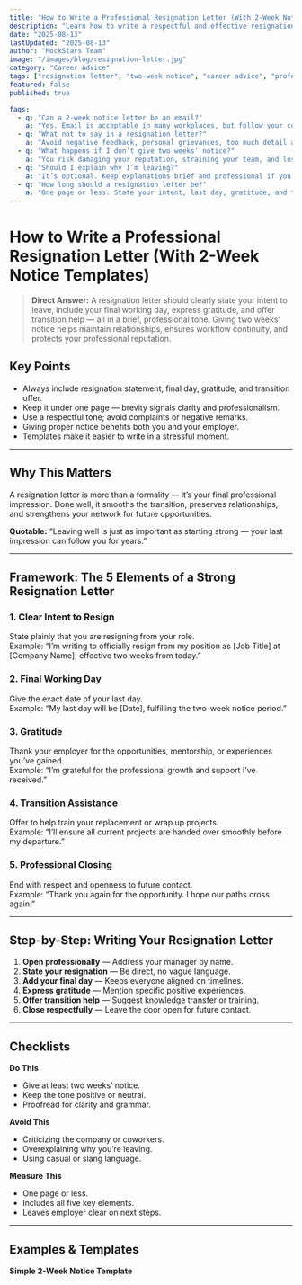 ```yaml
---
title: "How to Write a Professional Resignation Letter (With 2-Week Notice Templates)"
description: "Learn how to write a respectful and effective resignation letter that leaves a positive last impression, plus 2-week notice templates and examples."
date: "2025-08-13"
lastUpdated: "2025-08-13"
author: "MockStars Team"
image: "/images/blog/resignation-letter.jpg"
category: "Career Advice"
tags: ["resignation letter", "two-week notice", "career advice", "professionalism"]
featured: false
published: true

faqs:
  - q: "Can a 2-week notice letter be an email?"
    a: "Yes. Email is acceptable in many workplaces, but follow your company's policy. Keep it professional: clear subject line, resignation statement, last working day, gratitude, and transition offer."
  - q: "What not to say in a resignation letter?"
    a: "Avoid negative feedback, personal grievances, too much detail about your next job, counteroffer requests, and unprofessional language."
  - q: "What happens if I don't give two weeks' notice?"
    a: "You risk damaging your reputation, straining your team, and losing pay or benefits. It may also make you ineligible for rehire."
  - q: "Should I explain why I’m leaving?"
    a: "It’s optional. Keep explanations brief and professional if you choose to include one."
  - q: "How long should a resignation letter be?"
    a: "One page or less. State your intent, last day, gratitude, and transition offer in concise language."
---
```


# How to Write a Professional Resignation Letter (With 2-Week Notice Templates)

> **Direct Answer:** A resignation letter should clearly state your intent to leave, include your final working day, express gratitude, and offer transition help — all in a brief, professional tone. Giving two weeks’ notice helps maintain relationships, ensures workflow continuity, and protects your professional reputation.

## Key Points
- Always include resignation statement, final day, gratitude, and transition offer.
- Keep it under one page — brevity signals clarity and professionalism.
- Use a respectful tone; avoid complaints or negative remarks.
- Giving proper notice benefits both you and your employer.
- Templates make it easier to write in a stressful moment.

---

## Why This Matters
A resignation letter is more than a formality — it’s your final professional impression. Done well, it smooths the transition, preserves relationships, and strengthens your network for future opportunities.  

**Quotable:** “Leaving well is just as important as starting strong — your last impression can follow you for years.”

---

## Framework: The 5 Elements of a Strong Resignation Letter
### 1. **Clear Intent to Resign**
State plainly that you are resigning from your role.  
Example: “I’m writing to officially resign from my position as [Job Title] at [Company Name], effective two weeks from today.”

### 2. **Final Working Day**
Give the exact date of your last day.  
Example: “My last day will be [Date], fulfilling the two-week notice period.”

### 3. **Gratitude**
Thank your employer for the opportunities, mentorship, or experiences you’ve gained.  
Example: “I’m grateful for the professional growth and support I’ve received.”

### 4. **Transition Assistance**
Offer to help train your replacement or wrap up projects.  
Example: “I’ll ensure all current projects are handed over smoothly before my departure.”

### 5. **Professional Closing**
End with respect and openness to future contact.  
Example: “Thank you again for the opportunity. I hope our paths cross again.”

---

## Step-by-Step: Writing Your Resignation Letter
1. **Open professionally** — Address your manager by name.
2. **State your resignation** — Be direct, no vague language.
3. **Add your final day** — Keeps everyone aligned on timelines.
4. **Express gratitude** — Mention specific positive experiences.
5. **Offer transition help** — Suggest knowledge transfer or training.
6. **Close respectfully** — Leave the door open for future contact.

---

## Checklists
**Do This**
- Give at least two weeks’ notice.
- Keep the tone positive or neutral.
- Proofread for clarity and grammar.

**Avoid This**
- Criticizing the company or coworkers.
- Overexplaining why you’re leaving.
- Using casual or slang language.

**Measure This**
- One page or less.
- Includes all five key elements.
- Leaves employer clear on next steps.

---

## Examples & Templates

**Simple 2-Week Notice Template**
